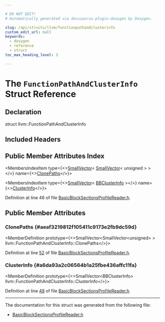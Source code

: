 ```yaml
---

# DO NOT EDIT!
# Automatically generated via docusaurus-plugin-doxygen by Doxygen.

slug: /api/structs/llvm/functionpathandclusterinfo
custom_edit_url: null
keywords:
  - doxygen
  - reference
  - struct
toc_max_heading_level: 3

---
```





# The `FunctionPathAndClusterInfo` Struct Reference

<DoxygenPage pluginConfig={pluginConfig}>



## Declaration

<CodeBlock>struct llvm::FunctionPathAndClusterInfo</CodeBlock>

## Included Headers

<IncludesList>
<IncludesListItem
  filePath="llvm/CodeGen/BasicBlockSectionsProfileReader.h"
  permalink="/docs/api/files/include/include/llvm/include/llvm/codegen/basicblocksectionsprofilereader-h"
  isLocal="true" />
</IncludesList>

## Public Member Attributes Index

<MembersIndex>

<MembersIndexItem
  type={<><a href="/docs/api/classes/llvm/smallvector">SmallVector</a>&lt; <a href="/docs/api/classes/llvm/smallvector">SmallVector</a>&lt; unsigned &gt; &gt;</>}
  name={<><a href="#aeaf3219812f105411c9173e2fb9dc59d">ClonePaths</a></>}>
</MembersIndexItem>

<MembersIndexItem
  type={<><a href="/docs/api/classes/llvm/smallvector">SmallVector</a>&lt; <a href="/docs/api/structs/llvm/bbclusterinfo">BBClusterInfo</a> &gt;</>}
  name={<><a href="#a6da93a2c06564b1a25fbe436affc11fa">ClusterInfo</a></>}>
</MembersIndexItem>

</MembersIndex>


Definition at line 46 of file <a href="/docs/api/files/include/include/llvm/include/llvm/codegen/basicblocksectionsprofilereader-h">BasicBlockSectionsProfileReader.h</a>.

<SectionDefinition>

## Public Member Attributes

### ClonePaths {#aeaf3219812f105411c9173e2fb9dc59d}

<MemberDefinition
  prototype={<>SmallVector&lt;SmallVector&lt;unsigned&gt; &gt; llvm::FunctionPathAndClusterInfo::ClonePaths</>}>

Definition at line <a href="/docs/api/files/include/include/llvm/include/llvm/codegen/basicblocksectionsprofilereader-h/#l00052">52</a> of file <a href="/docs/api/files/include/include/llvm/include/llvm/codegen/basicblocksectionsprofilereader-h">BasicBlockSectionsProfileReader.h</a>.
</MemberDefinition>

### ClusterInfo {#a6da93a2c06564b1a25fbe436affc11fa}

<MemberDefinition
  prototype={<>SmallVector&lt;BBClusterInfo&gt; llvm::FunctionPathAndClusterInfo::ClusterInfo</>}>

Definition at line <a href="/docs/api/files/include/include/llvm/include/llvm/codegen/basicblocksectionsprofilereader-h/#l00048">48</a> of file <a href="/docs/api/files/include/include/llvm/include/llvm/codegen/basicblocksectionsprofilereader-h">BasicBlockSectionsProfileReader.h</a>.
</MemberDefinition>

</SectionDefinition>

<hr/>

The documentation for this struct was generated from the following file:

<ul>
<li><a href="/docs/api/files/include/include/llvm/include/llvm/codegen/basicblocksectionsprofilereader-h">BasicBlockSectionsProfileReader.h</a></li>
</ul>

</DoxygenPage>
